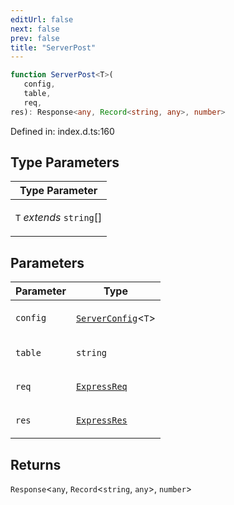 ```yaml
---
editUrl: false
next: false
prev: false
title: "ServerPost"
---
```


```ts
function ServerPost<T>(
   config, 
   table, 
   req, 
res): Response<any, Record<string, any>, number>
```

Defined in: index.d.ts:160

## Type Parameters

<table>
<thead>
<tr>
<th>Type Parameter</th>
</tr>
</thead>
<tbody>
<tr>
<td>

`T` *extends* `string`[]

</td>
</tr>
</tbody>
</table>

## Parameters

<table>
<thead>
<tr>
<th>Parameter</th>
<th>Type</th>
</tr>
</thead>
<tbody>
<tr>
<td>

`config`

</td>
<td>

[`ServerConfig`](/webdb/reference/interfaces/serverconfig/)\<`T`\>

</td>
</tr>
<tr>
<td>

`table`

</td>
<td>

`string`

</td>
</tr>
<tr>
<td>

`req`

</td>
<td>

[`ExpressReq`](/webdb/reference/type-aliases/expressreq/)

</td>
</tr>
<tr>
<td>

`res`

</td>
<td>

[`ExpressRes`](/webdb/reference/type-aliases/expressres/)

</td>
</tr>
</tbody>
</table>

## Returns

`Response`\<`any`, `Record`\<`string`, `any`\>, `number`\>
